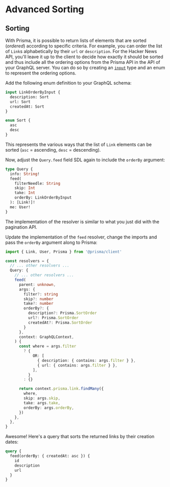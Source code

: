 # Advanced Sorting

## Sorting

With Prisma, it is possible to return lists of elements that are sorted (_ordered_) according to specific criteria.
For example, you can order the list of `Link`s alphabetically by their `url` or `description`.
For the Hacker News API, you'll leave it up to the client to decide how exactly it should be sorted and thus
include all the ordering options from the Prisma API in the API of your GraphQL server. You can do so by creating
an [`input`](https://graphql.org/graphql-js/mutations-and-input-types) type and an enum to represent the ordering options.

Add the following enum definition to your GraphQL schema:

```graphql
input LinkOrderByInput {
  description: Sort
  url: Sort
  createdAt: Sort
}

enum Sort {
  asc
  desc
}
```

This represents the various ways that the list of `Link` elements can be sorted (`asc` = ascending, `desc` = descending).

Now, adjust the `Query.feed` field SDL again to include the `orderBy` argument:

```graphql
type Query {
  info: String!
  feed(
    filterNeedle: String
    skip: Int
    take: Int
    orderBy: LinkOrderByInput
  ): [Link!]!
  me: User!
}
```

The implementation of the resolver is similar to what you just did with the pagination API.

Update the implementation of the `feed` resolver, change the imports and pass the `orderBy` argument along to Prisma:

```ts
import { Link, User, Prisma } from '@prisma/client'

const resolvers = {
  // ... other resolvers ...
  Query: {
    // ... other resolvers ...
    feed(
      parent: unknown,
      args: {
        filter?: string
        skip?: number
        take?: number
        orderBy?: {
          description?: Prisma.SortOrder
          url?: Prisma.SortOrder
          createdAt?: Prisma.SortOrder
        }
      },
      context: GraphQLContext,
    ) {
      const where = args.filter
        ? {
            OR: [
              { description: { contains: args.filter } },
              { url: { contains: args.filter } },
            ],
          }
        : {}

      return context.prisma.link.findMany({
        where,
        skip: args.skip,
        take: args.take,
        orderBy: args.orderBy,
      })
    },
  },
}
```

Awesome! Here's a query that sorts the returned links by their creation dates:

```graphql
query {
  feed(orderBy: { createdAt: asc }) {
    id
    description
    url
  }
}
```
